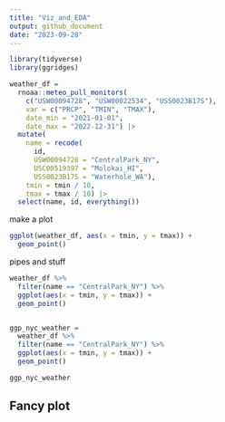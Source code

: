 ```yaml
---
title: "Viz_and_EDA"
output: github_document
date: "2023-09-28"
---
```


```r
library(tidyverse)
library(ggridges)
```


```r
weather_df = 
  rnoaa::meteo_pull_monitors(
    c("USW00094728", "USW00022534", "USS0023B17S"),
    var = c("PRCP", "TMIN", "TMAX"), 
    date_min = "2021-01-01",
    date_max = "2022-12-31") |>
  mutate(
    name = recode(
      id, 
      USW00094728 = "CentralPark_NY", 
      USC00519397 = "Molokai_HI",
      USS0023B17S = "Waterhole_WA"),
    tmin = tmin / 10,
    tmax = tmax / 10) |>
  select(name, id, everything())
```

make a plot

```r
ggplot(weather_df, aes(x = tmin, y = tmax)) +
  geom_point()
```

pipes and stuff
```r
weather_df %>% 
  filter(name == "CentralPark_NY") %>% 
  ggplot(aes(x = tmin, y = tmax)) +
  geom_point()


ggp_nyc_weather = 
  weather_df %>% 
  filter(name == "CentralPark_NY") %>% 
  ggplot(aes(x = tmin, y = tmax)) +
  geom_point()

ggp_nyc_weather
```


## Fancy plot





